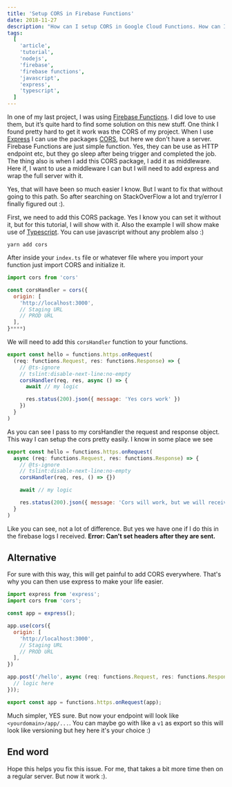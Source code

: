 ```yaml
---
title: 'Setup CORS in Firebase Functions'
date: 2018-11-27
description: "How can I setup CORS in Google Cloud Functions. How can I remove the error 'Access-Control-Allow-Origin'. You get this issue about CORS and you don't know what to do ? I finally fix it on my side and I want to show you how I deal with it."
tags:
  [
    'article',
    'tutorial',
    'nodejs',
    'firebase',
    'firebase functions',
    'javascript',
    'express',
    'typescript',
  ]
---
```


In one of my last project, I was using [Firebase Functions](https://firebase.google.com/docs/functions/). I did love to use them, but it’s quite hard to find some solution on this new stuff. One think I found pretty hard to get it work was the CORS of my project. When I use [Express](https://expressjs.com/) I can use the packages [CORS](https://github.com/expressjs/cors), but here we don't have a server. Firebase Functions are just simple function. Yes, they can be use as HTTP endpoint etc, but they go sleep after being trigger and completed the job. The thing also is when I add this CORS package, I add it as middleware. Here if, I want to use a middleware I can but I will need to add express and wrap the full server with it.

Yes, that will have been so much easier I know. But I want to fix that without going to this path. So after searching on StackOverFlow a lot and try/error I finally figured out :).

First, we need to add this CORS package. Yes I know you can set it without it, but for this tutorial, I will show with
it. Also the example I will show make use of [Typescript](https://www.typescriptlang.org/). You can use javascript without any problem also :)

```
yarn add cors
```

After inside your `index.ts` file or whatever file where you import your function just import CORS and initialize it.

```js
import cors from 'cors'

const corsHandler = cors({
  origin: [
    'http://localhost:3000',
    // Staging URL
    // PROD URL
  ],
}****)
```

We will need to add this `corsHandler` function to your functions.

```js
export const hello = functions.https.onRequest(
  (req: functions.Request, res: functions.Response) => {
    // @ts-ignore
    // tslint:disable-next-line:no-empty
    corsHandler(req, res, async () => {
      await // my logic

      res.status(200).json({ message: 'Yes cors work' })
    })
  }
)
```

As you can see I pass to my corsHandler the request and response object. This way I can setup the cors pretty easily. I know in some place we see

```js
export const hello = functions.https.onRequest(
  async (req: functions.Request, res: functions.Response) => {
    // @ts-ignore
    // tslint:disable-next-line:no-empty
    corsHandler(req, res, () => {})

    await // my logic

    res.status(200).json({ message: 'Cors will work, but we will received an error of headers' })
  }
)
```

Like you can see, not a lot of difference. But yes we have one if I do this in the firebase logs I received. **Error: Can't set headers after they are sent.**

## Alternative

For sure with this way, this will get painful to add CORS everywhere. That's why you can then use express to make your life easier.

```js
import express from 'express';
import cors from 'cors';

const app = express();

app.use(cors({
  origin: [
    'http://localhost:3000',
    // Staging URL
    // PROD URL
  ],
})

app.post('/hello', async (req: functions.Request, res: functions.Response) => {
  // logic here
}));

export const app = functions.https.onRequest(app);
```

Much simpler, YES sure. But now your endpoint will look like `<yourdomain>/app/...`. You can maybe go with like a `v1` as export so this will look like versioning but hey here it's your choice :)

## End word

Hope this helps you fix this issue. For me, that takes a bit more time then on a regular server. But now it work :).
